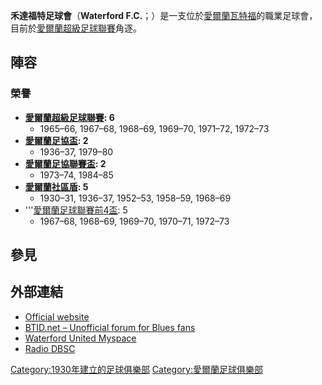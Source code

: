 {{noteTA|G1=football
|1=zh-hans:沃特福德; zh-tw:瓦特福; zh-hk:禾達福特}}
{{Infobox football club
| clubname   = 禾達福特
| image      = 
| fullname   = Waterford Football Club
| nickname   = ''The Blues'' or ''United''
| founded    = {{start date and age|df=yes|1930}}
| city       = [[愛爾蘭|愛爾蘭]][[瓦特福_(芒斯特省)|瓦特福]]
| ground     = [[Waterford_Regional_Sports_Centre|Waterford Regional Sports Centre]]
| capacity   = 5,500 (3,100 座位)
| chairman   = N/A  
| manager    = Lee Power
| league     = [[愛爾蘭足球甲級聯賽|愛爾蘭足球甲級聯賽]]
| season     = 2021
| position   = 愛超，第 9 位（降班）
| website    = https://web.archive.org/web/20041202080502/http://waterford-united.ie/
| pattern_la1 = _whitelowerthin
| pattern_b1  = _ctwhales_away
| pattern_ra1 = _whitelowerthin
| leftarm1    = 0000FF
| body1       = 0000FF
| rightarm1   = 0000FF
| shorts1     = 0000FF
| pattern_sh1 =umbro
| socks1      = 0000FF
| pattern_la2=ffff00|pattern_b2=_jerv17h|pattern_ra2=ffff00
| leftarm2=ffff00|body2=ffff00|rightarm2=ffff00|pattern_sh2 = _aalesunds17h| shorts2=0000ff|socks2=ffff00
| pattern_la3 = _blacklowerthin
| pattern_b3  = _cam1213a
| pattern_ra3 = _blacklowerthin
| leftarm3   = FFFFFF
| body3       = FFFFFF
| rightarm3  = FFFFFF
| shorts3     = FFFFFF
| pattern_sh3 = umbro
| socks3      = FFFFFF
| pattern_so3 = umbro
}}
'''禾達福特足球會'''（'''Waterford F.C.'''；{{lang-ga|'''Cumann Peile Phort Láirge'''}}）是一支位於[[愛爾蘭|愛爾蘭]][[瓦特福_(芒斯特省)|瓦特福]]的職業足球會，目前於[[愛爾蘭超級足球聯賽|愛爾蘭超級足球聯賽]]角逐。

==陣容==
{{fs start}}
{{fs player| no=  | nat=IRL  | pos=GK  | name=Kevin Burns}}
{{fs player| no=  | nat=IRL | pos=GK  | name=James Hussey}}
{{fs player| no=  | nat=IRL | pos=GK  | name=Matthew Sheehan}}
{{fs player| no=  | nat=IRL  | pos=DF  | name=Seán Byrne}}
{{fs player| no=  | nat=IRL  | pos=DF  | name=Roddy Collins}}
{{fs player| no=  | nat=IRL  | pos=DF  | name=Robbie Buckley}}
{{fs player| no=  | nat=IRL  | pos=DF  | name=Ian Sinnott}}
{{fs player| no=  | nat=IRL  | pos=DF  | name=Alan Byrne}}
{{fs player| no=  | nat=IRL  | pos=DF  | name=Dylan McGuire}}
{{fs player| no=  | nat=IRL  | pos=DF  | name=Roy Butler}}
{{fs player| no=  | nat=IRL  | pos=MF  | name=Sean Byrne}}
{{fs player| no=  | nat=IRL | pos=MF  | name=John Peare}}
{{fs mid}}
{{fs player| no=  | nat=IRL  | pos=MF  | name=[[羅伯特·貝利|羅拔·比利]]}}
{{fs player| no=  | nat=NGA | pos=MF  | name=David Osario}}
{{fs player| no=  | nat=IRL  | pos=MF  | name=Aaron O'Connor}}
{{fs player| no=  | nat=IRL  | pos=MF  | name=Anthony McAlavey}}
{{fs player| no=  | nat=IRL  | pos=MF  | name=Owen Wall}}
{{fs player| no=  | nat=IRL  | pos=MF  | name=David O'Leary}}
{{fs player| no=  | nat=IRL  | pos=MF  | name=[[Jamie_O'Brien|Jamie O'Brien]]}}
{{fs player| no=  | nat=IRL  | pos=MF  | name=Cory Galvin}}
{{fs player| no=  | nat=IRL  | pos=FW  | name=Philip Gorman}}
{{fs player| no=  | nat=IRL  | pos=FW  | name=Sean Noble}}
{{fs player| no=  | nat=IRL  | pos=FW  | name=Tzee Mustapha}}
{{fs player| no=  | nat=IRL | pos=FW  | name=Dean Walsh}}
{{fs end}}

===榮譽===
*'''[[愛爾蘭超級足球聯賽|愛爾蘭超級足球聯賽]]: 6'''
**1965–66, 1967–68, 1968–69, 1969–70, 1971–72, 1972–73
*'''[[愛爾蘭足協盃|愛爾蘭足協盃]]: 2'''
**1936–37, 1979–80
*'''[[愛爾蘭足協聯賽盃|愛爾蘭足協聯賽盃]]: 2'''
**1973–74, 1984–85
*'''[[愛爾蘭社區盾|愛爾蘭社區盾]]: 5'''
**1930–31, 1936–37, 1952–53, 1958–59, 1968–69
*'''[[愛爾蘭足球聯賽前4盃|愛爾蘭足球聯賽前4盃]]: 5
**1967–68, 1968–69, 1969–70, 1970–71, 1972–73

==參見==
{{reflist}}

==外部連結==
*[https://web.archive.org/web/20041202080502/http://waterford-united.ie/ Official website]
*[http://www.btid.net BTID.net – Unofficial forum for Blues fans]
*[http://www.myspace.com/waterfordunited Waterford United Myspace]
*[http://www.ustream.tv/channel/radio-dbsc Radio DBSC]

[[Category:1930年建立的足球俱樂部|Category:1930年建立的足球俱樂部]]
[[Category:愛爾蘭足球俱樂部|Category:愛爾蘭足球俱樂部]]